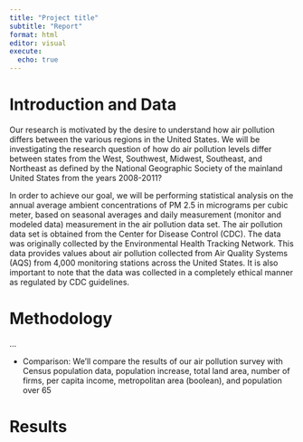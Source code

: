 ```yaml
---
title: "Project title"
subtitle: "Report"
format: html
editor: visual
execute:
  echo: true
---
```


# Introduction and Data

Our research is motivated by the desire to understand how air pollution differs between the various regions in the United States. We will be investigating the research question of how do air pollution levels differ between states from the West, Southwest, Midwest, Southeast, and Northeast as defined by the National Geographic Society of the mainland United States from the years 2008-2011?

In order to achieve our goal, we will be performing statistical analysis on the annual average ambient concentrations of PM 2.5 in micrograms per cubic meter, based on seasonal averages and daily measurement (monitor and modeled data) measurement in the air pollution data set. The air pollution data set is obtained from the Center for Disease Control (CDC). The data was originally collected by the Environmental Health Tracking Network. This data provides values about air pollution collected from Air Quality Systems (AQS) from 4,000 monitoring stations across the United States. It is also important to note that the data was collected in a completely ethical manner as regulated by CDC guidelines.

# Methodology

...

-   Comparison: We'll compare the results of our air pollution survey with Census population data, population increase, total land area, number of firms, per capita income, metropolitan area (boolean), and population over 65

# Results
